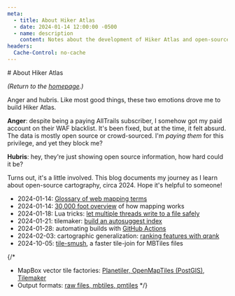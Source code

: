 ```yaml
---
meta:
  - title: About Hiker Atlas
  - date: 2024-01-14 12:00:00 -0500
  - name: description
    content: Notes about the development of Hiker Atlas and open-source cartography in general.
headers:
  Cache-Control: no-cache
---
```


<div className="frame">
# About Hiker Atlas

_(Return to the [homepage](/).)_

Anger and hubris. Like most good things, these two emotions drove me to build Hiker Atlas.

**Anger**: despite being a paying AllTrails subscriber, I somehow got my paid account on their WAF blacklist. It's been fixed, but at the time, it felt absurd. The data is mostly open source or crowd-sourced. I'm _paying them_ for this privilege, and yet they block me?

**Hubris**: hey, they're just showing open source information, how hard could it be?

Turns out, it's a little involved. This blog documents my journey as I learn about open-source cartography, circa 2024. Hope it's helpful to someone!

- 2024-01-14: [Glossary of web mapping terms](/blog/glossary)
- 2024-01-14: [30,000 foot overview](/blog/mapping-overview) of how mapping works
- 2024-01-18: Lua tricks: [let multiple threads write to a file safely](/blog/lua-atomic-file-append)
- 2024-01-21: tilemaker: [build an autosuggest index](/blog/tilemaker-autosuggest-index)
- 2024-01-28: automating builds with [GitHub Actions](/blog/github-actions)
- 2024-02-03: cartographic generalization: [ranking features with qrank](/blog/cartographic-generalization-qrank)
- 2024-10-05: [tile-smush](/blog/tile-smush), a faster tile-join for MBTiles files

{/*
- MapBox vector tile factories: [Planetiler, OpenMapTiles (PostGIS), Tilemaker](/blog/planetiler-vs-openmaptiles-postgis-vs-tilemaker)
- Output formats: [raw files, mbtiles, pmtiles](/blog/mbtiles-vs-pmtiles)
    */}
</div>
